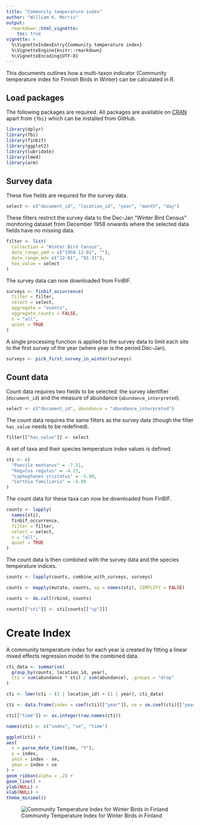 ```yaml
---
title: "Community temperature index"
author: "William K. Morris"
output: 
  rmarkdown::html_vignette:
    toc: true
vignette: >
  %\VignetteIndexEntry{Community temperature index}
  %\VignetteEngine{knitr::rmarkdown}
  %\VignetteEncoding{UTF-8}
---
```




This documents outlines how a multi-taxon indicator (Community temperature index
for Finnish Birds in Winter) can be calculated in R.

## Load packages

The following packages are required. All packages are available on
[CRAN](https://cran.r-project.org/) apart from `{fbi}` which can be installed
from GitHub.


```r
library(dplyr)
library(fbi)
library(finbif)
library(ggplot2)
library(lubridate)
library(lme4)
library(arm)
```

## Survey data

These five fields are required for the survey data.


```r
select <- c("document_id", "location_id", "year", "month", "day")
```

These filters restrict the survey data to the Dec-Jan "Winter Bird Census"
monitoring dataset from December 1958 onwards where the selected data fields
have no missing data.


```r
filter <- list(
  collection = "Winter Bird Census",
  date_range_ymd = c("1958-12-01", ""),
  date_range_md= c("12-01", "01-31"),
  has_value = select
)
```

The survey data can now downloaded from FinBIF.


```r
surveys <- finbif_occurrence(
  filter = filter,
  select = select,
  aggregate = "events",
  aggregate_counts = FALSE,
  n = "all",
  quiet = TRUE
)
```

A single processing function is applied to the survey data to limit each site
to the first survey of the year (where year is the period Dec-Jan).


```r
surveys <- pick_first_survey_in_winter(surveys)
```

## Count data

Count data requires two fields to be selected: the survey identifier
(`document_id`) and the measure of abundance (`abundance_interpreted`).


```r
select <- c("document_id", abundance = "abundance_interpreted")
```

The count data requires the same filters as the survey data (though the filter
`has_value` needs to be redefined).


```r
filter[["has_value"]] <- select
```

A set of taxa and their species temperature index values is defined.


```r
sti <- c(
  "Poecile montanus" = -7.51,
  "Regulus regulus" = -4.23,
  "Lophophanes cristatus" = -5.90,
  "Certhia familiaris" = -6.89
)
```

The count data for these taxa can now be downloaded from FinBIF.


```r
counts <- lapply(
  names(sti),
  finbif_occurrence,
  filter = filter,
  select = select,
  n = "all",
  quiet = TRUE
)
```

The count data is then combined with the survey data and the species temperature
indices.


```r
counts <- lapply(counts, combine_with_surveys, surveys)

counts <- mapply(mutate, counts, sp = names(sti), SIMPLIFY = FALSE)

counts <- do.call(rbind, counts)

counts[["sti"]] <- sti[counts[["sp"]]]
```

# Create Index

A community temperature index for each year is created by fitting a linear mixed
effects regression model to the combined data.


```r
cti_data <- summarise(
  group_by(counts, location_id, year),
  cti = sum(abundance * sti) / sum(abundance), .groups = "drop"
)

cti <- lmer(cti ~ (1 | location_id) + (1 | year), cti_data)

cti <- data.frame(index = coef(cti)[["year"]], se = se.coef(cti)[["year"]])

cti[["time"]] <- as.integer(row.names(cti))

names(cti) <- c("index", "se", "time")
```


```r
ggplot(cti) +
aes(
  x = parse_date_time(time, "Y"),
  y = index,
  ymin = index - se,
  ymax = index + se
) +
geom_ribbon(alpha = .2) +
geom_line() +
ylab(NULL) +
xlab(NULL) +
theme_minimal()
```

![Community Temperature Index for Winter Birds in Finland](figure/plot-cti-1.png)
